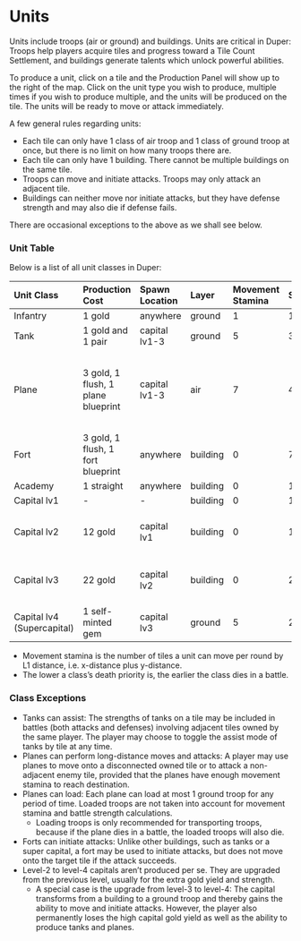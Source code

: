 # Units

Units include troops (air or ground) and buildings. Units are critical in Duper: Troops help players acquire tiles and progress toward a Tile Count Settlement, and buildings generate talents which unlock powerful abilities.

To produce a unit, click on a tile and the Production Panel will show up to the right of the map. Click on the unit type you wish to produce, multiple times if you wish to produce multiple, and the units will be produced on the tile. The units will be ready to move or attack immediately.

A few general rules regarding units:

- Each tile can only have 1 class of air troop and 1 class of ground troop at once, but there is no limit on how many troops there are.
- Each tile can only have 1 building. There cannot be multiple buildings on the same tile.
- Troops can move and initiate attacks. Troops may only attack an adjacent tile.
- Buildings can neither move nor initiate attacks, but they have defense strength and may also die if defense fails.

There are occasional exceptions to the above as we shall see below.

### Unit Table

Below is a list of all unit classes in Duper:

| Unit Class                 | Production Cost                    | Spawn Location | Layer    | Movement Stamina | Strength | Death Priority       | Class Exceptions                                      |
| :------------------------- | :--------------------------------- | :------------- | :------- | :--------------- | :------- | :------------------- | :---------------------------------------------------- |
| Infantry                   | 1 gold                             | anywhere       | ground   | 1                | 1        | 1                    |                                                       |
| Tank                       | 1 gold and 1 pair                  | capital lv1-3  | ground   | 5                | 3        | 2, or 5 if assisting | can assist                                            |
| Plane                      | 3 gold, 1 flush, 1 plane blueprint | capital lv1-3  | air      | 7                | 4        | 3                    | can perform long-distance moves and attacks; can load |
| Fort                       | 3 gold, 1 flush, 1 fort blueprint  | anywhere       | building | 0                | 7        | 6                    | can initiate attacks                                  |
| Academy                    | 1 straight                         | anywhere       | building | 0                | 1        | 6                    |                                                       |
| Capital lv1                | -                                  | -              | building | 0                | 12       | 6                    |                                                       |
| Capital lv2                | 12 gold                            | capital lv1    | building | 0                | 16       | 6                    | replaces capital lv1; deals 1 card                    |
| Capital lv3                | 22 gold                            | capital lv2    | building | 0                | 22       | 6                    | replaces capital lv2; deals 2 cards                   |
| Capital lv4 (Supercapital) | 1 self-minted gem                  | capital lv3    | ground   | 5                | 20       | 4                    | replaces capital lv3                                  |

- Movement stamina is the number of tiles a unit can move per round by L1 distance, i.e. x-distance plus y-distance.
- The lower a class’s death priority is, the earlier the class dies in a battle.

### Class Exceptions

- Tanks can assist: The strengths of tanks on a tile may be included in battles (both attacks and defenses) involving adjacent tiles owned by the same player. The player may choose to toggle the assist mode of tanks by tile at any time.
- Planes can perform long-distance moves and attacks: A player may use planes to move onto a disconnected owned tile or to attack a non-adjacent enemy tile, provided that the planes have enough movement stamina to reach destination.
- Planes can load: Each plane can load at most 1 ground troop for any period of time. Loaded troops are not taken into account for movement stamina and battle strength calculations.
  - Loading troops is only recommended for transporting troops, because if the plane dies in a battle, the loaded troops will also die.
- Forts can initiate attacks: Unlike other buildings, such as tanks or a super capital, a fort may be used to initiate attacks, but does not move onto the target tile if the attack succeeds.
- Level-2 to level-4 capitals aren’t produced per se. They are upgraded from the previous level, usually for the extra gold yield and strength.
  - A special case is the upgrade from level-3 to level-4: The capital transforms from a building to a ground troop and thereby gains the ability to move and initiate attacks. However, the player also permanently loses the high capital gold yield as well as the ability to produce tanks and planes.
